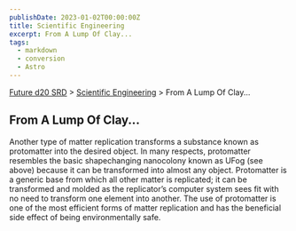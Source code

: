 ```yaml
---
publishDate: 2023-01-02T00:00:00Z
title: Scientific Engineering
excerpt: From A Lump Of Clay...
tags:
  - markdown
  - conversion
  - Astro
---
```






[Future d20 SRD](/#futureD20) > [Scientific Engineering](future-d20-srd-scientific-engineering-index) > From A Lump Of Clay... 




## From A Lump Of Clay...


Another type of matter replication transforms a substance known as protomatter into the desired object. In many respects, protomatter resembles the basic shapechanging nanocolony known as UFog (see above) because it can be transformed into almost any object. Protomatter is a generic base from which all other matter is replicated; it can be transformed and molded as the replicator’s computer system sees fit with no need to transform one element into another. The use of protomatter is one of the most efficient forms of matter replication and has the beneficial side effect of being environmentally safe.



